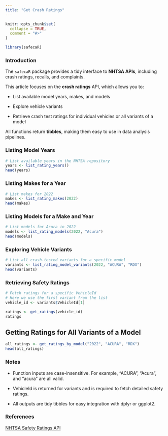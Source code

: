 ```yaml
---
title: "Get Crash Ratings"
---
```


```r
knitr::opts_chunk$set(
  collapse = TRUE,
  comment = "#>"
)
```

```r
library(safecaR)
```

### Introduction

The `safecaR` package provides a tidy interface to **NHTSA APIs**, including crash ratings, recalls, and complaints.

This article focuses on the **crash ratings** API, which allows you to:

-   List available model years, makes, and models

-   Explore vehicle variants

-   Retrieve crash test ratings for individual vehicles or all variants of a model

All functions return **tibbles**, making them easy to use in data analysis pipelines.

### Listing Model Years

```r
# List available years in the NHTSA repository
years <- list_rating_years()
head(years)
```
### Listing Makes for a Year
```r
# List makes for 2022
makes <- list_rating_makes(2022)
head(makes)
```

### Listing Models for a Make and Year

```r
# List models for Acura in 2022
models <- list_rating_models(2022, "Acura")
head(models)
```

### Exploring Vehicle Variants

```r
# List all crash-tested variants for a specific model
variants <- list_rating_model_variants(2022, "ACURA", "RDX")
head(variants)
```

### Retrieving Safety Ratings
```r
# Fetch ratings for a specific VehicleId
# Here we use the first variant from the list
vehicle_id <- variants$VehicleId[1]

ratings <- get_ratings(vehicle_id)
ratings
```

## Getting Ratings for All Variants of a Model
```r
all_ratings <- get_ratings_by_model("2022", "ACURA", "RDX")
head(all_ratings)
```

### Notes

- Function inputs are case-insensitive. For example, "ACURA", "Acura", and "acura" are all valid.

- VehicleId is returned for variants and is required to fetch detailed safety ratings.

- All outputs are tidy tibbles for easy integration with dplyr or ggplot2.

### References

[NHTSA Safety Ratings API](https://www.nhtsa.gov/nhtsa-datasets-and-apis)
